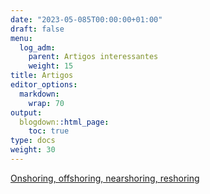 ---
date: "2023-05-085T00:00:00+01:00"
draft: false
menu:
  log_adm:
    parent: Artigos interessantes
    weight: 15
title: Artigos
editor_options: 
  markdown: 
    wrap: 70
output: 
  blogdown::html_page:
    toc: true
type: docs
weight: 30
---


[Onshoring, offshoring, nearshoring, reshoring](https://columbiatrading.com.br/onshoring/)
